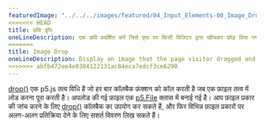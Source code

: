 ---
featuredImage: "../../../images/featured/04_Input_Elements-00_Image_Drop-thumbnail.png"
<<<<<<< HEAD
title: छवि ड्रॉप
oneLineDescription: एक छवि प्रदर्शित करें जिसे पृष्ठ पर किसी विज़िटर द्वारा खींचकर छोड़ दिया गया हो
=======
title: Image Drop
oneLineDescription: Display an image that the page visitor dragged and dropped.
>>>>>>> abfb472ee4e0304122131ac84eca7edcf3ce6290
---

<a href='https://p5js.org/reference/#/p5.Element/drop' target='_blank'>drop()</a> एक p5.js तत्व विधि है जो हर बार कॉलबैक फ़ंक्शन को कॉल करती है जब एक फ़ाइल तत्व में लोड करना पूरा करती है। 
अपलोड की गई फ़ाइल एक <a href='https://p5js.org/reference/#/p5.File' target='_blank'>p5.File</a> क्लास में बनाई गई है।
आप फ़ाइल प्रकार की जांच करने के लिए <a href='https://p5js.org/reference/#/p5.Element/drop' target='_blank'>drop()</a> कॉलबैक का उपयोग कर सकते हैं, और फिर विभिन्न फ़ाइल प्रकारों पर अलग-अलग प्रतिक्रिया देने के लिए सशर्त विवरण लिख सकते हैं।